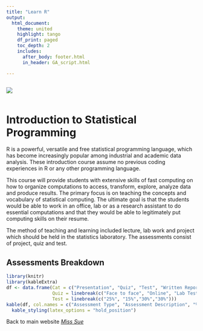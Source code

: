 ```yaml
---
title: "Learn R"
output: 
  html_document:
    theme: united
    highlight: tango
    df_print: paged
    toc_depth: 2
    includes:
      after_body: footer.html
      in_header: GA_script.html

---
```


:::::::::::::: {.columns}
::: {.column width="20%"}

![](~/Documents/GitHub/learnR/logo.png)

:::
::: {.column width="80%"}



:::
::::::::::::::

# **Introduction to Statistical Programming**

R is a powerful, versatile and free statistical programming language, which has become increasingly popular among industrial and academic data analysis. These introduction course assume no previous coding experiences in R or any other programming language.

This course will provide students with extensive skills of fast computing on how to organize computations to access, transform, explore, analyze data and produce results. The primary focus is on teaching the concepts and vocabulary of statistical computing. The ultimate goal is that the students would be able to work in an office, lab or as a research assistant to do essential computations and that they would be able to legitimately put computing skills on their resume. 

The method of teaching and learning included lecture, lab work and project which should be held in the statistics laboratory. The assessments consist of project, quiz and test.


## Assessments Breakdown

```r
library(knitr)
library(kableExtra)
df <- data.frame(Cat = c("Presentation", "Quiz", "Test", "Written Report"), 
                 Quiz = linebreak(c("Face to face", "Online", "Lab Test", "Written Report")), 
                 Test = linebreak(c("25%", "15%","30%","30%")))
kable(df, col.names = c("Assessment Type", "Assessment Description", "% of Total Mark"), escape = F, caption = "Details of Continuous Assessment") %>%
  kable_styling(latex_options = "hold_position")
```




Back to main website [_Miss Sue_](https://sites.google.com/view/suriyatiujang/home?authuser=0)


